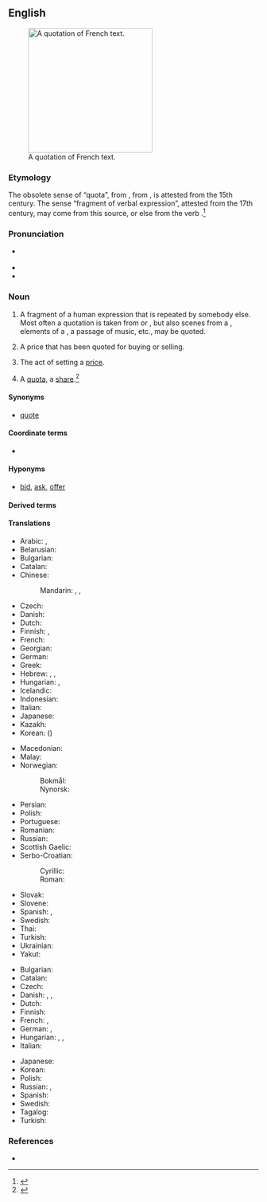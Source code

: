 {{selfref|For Wiktionary's use of quotations, see [[Wiktionary:Quotations]]}}
==English==
{{wikipedia}}
[[Image:Citation2.jpg|thumb|250px|A quotation of French text.]]

===Etymology===
The obsolete sense of “quota”, from {{bor|en|ML.|quotatio}}, from {{der|en|la|quotāre}}, is attested from the 15th century. The sense “fragment of verbal expression”, attested from the 17th century, may come from this source, or else from the verb {{affix|en|quote|-ation}}.<ref>{{R:Etymonline|quotation}}</ref>

===Pronunciation===
* {{a|GA}} {{IPA|en|/kwoʊˈteɪʃən/}}
* {{audio|en|en-us-quotation.ogg|Audio (US)}}
* {{rhymes|en|eɪʃən}}

===Noun===
{{en-noun|~}}

# A fragment of a human expression that is repeated by somebody else. Most often a quotation is taken from {{l|en|literature}} or {{l|en|speech}}, but also scenes from a {{l|en|movie}}, elements of a {{l|en|painting}}, a passage of music, etc., may be quoted.
#: {{syn|en|quote|citation}}
#: {{ux|en|"Where they burn books, they will also burn people" is a famous '''quotation''' from {{w|Heinrich Heine}}.}}
# A price that has been quoted for buying or selling.
#: {{ux|en|Let's get a '''quotation''' for repairing the roof before we decide whether it's worth doing.}}
# The act of setting a [[price]].
# {{lb|en|obsolete}} A [[quota]], a [[share]].<ref>{{R:Webster 1913|Quotation}}</ref>

====Synonyms====
* {{sense|price}} [[quote#Noun|quote]]

====Coordinate terms====
{{checksense|en}}
* {{l|en|attestation}}

====Hyponyms====
* {{sense|price}} [[bid#Noun|bid]], [[ask#Noun|ask]], [[offer#Noun|offer]]

====Derived terms====
{{der3|en
|quotation mark
|quotationist
|logical quotation
|misquotation
|indirect quotation
|quotationally
|disquotation
|quotation dash
|quotationless
|quasiquotation
|quotational
|requotation
|overquotation
|underquotation
|quotation mark
|RFQ}}

====Translations====
{{trans-top|fragment of a human expression}}
* Arabic: {{t|ar|اِقْتِبَاس|m}}, {{t|ar|اِسْتِشْهَاد|m}}
* Belarusian: {{t|be|цыта́та|f}}
* Bulgarian: {{t+|bg|цита́т|m}}
* Catalan: {{t+|ca|citació|f}}
* Chinese:
*: Mandarin: {{t+|cmn|引用|tr=yǐnyòng|sc=Hani}}, {{t+|cmn|引語|sc=Hani}}, {{t+|cmn|引语|tr=yǐnyǔ|sc=Hani}}
* Czech: {{t+|cs|citát|m}}
* Danish: {{t+|da|citat|n}}
* Dutch: {{t+|nl|citaat|n}}
* Finnish: {{t+|fi|sitaatti|n}}, {{t+|fi|lainaus}}
* French: {{t+|fr|citation|f}}
* Georgian: {{t|ka|ციტატა}}
* German: {{t+|de|Zitat|n}}
* Greek: {{t+|el|παράθεμα|n}}
* Hebrew: {{t+|he|צִטּוּט|f|tr=tsitut|sc=Hebr}}, {{t|he|מוּבָאָה|f|tr=muvah|sc=Hebr}}, {{t|he|צִיטָטָה|f|tr=tsitata|sc=Hebr}}
* Hungarian: {{t+|hu|idézet}}, {{t+|hu|idézés}}
* Icelandic: {{t+|is|tilvitnun|f}}
* Indonesian: {{t+|id|kutipan}}
* Italian: {{t+|it|citazione|f}}
* Japanese: {{t+|ja|引用|tr=いんよう, in'yō|sc=Jpan}}
* Kazakh: {{t+|kk|дәйексөз}}
* Korean: {{t+|ko|인용}} ({{t+|ko|引用}})
{{trans-mid}}
* Macedonian: {{t|mk|цитат|m}}
* Malay: {{t+|ms|petikan}}
* Norwegian:
*: Bokmål: {{t+|nb|sitat|n}}
*: Nynorsk: {{t|nn|sitat|n}}
* Persian: {{t+|fa|گفتاورد|tr=goftāvard}}
* Polish: {{t+|pl|cytat|m-in}}
* Portuguese: {{t+|pt|citação|f}}
* Romanian: {{t+|ro|citat|n}}
* Russian: {{t+|ru|цита́та|f}}
* Scottish Gaelic: {{t|gd|às-aithris|f}}
* Serbo-Croatian:
*: Cyrillic: {{t|sh|цитат|m}}
*: Roman: {{t+|sh|citat|m}}
* Slovak: {{t+|sk|citát|m}}
* Slovene: {{t+|sl|citat|m}}
* Spanish: {{t+|es|cita|f}}, {{t+|es|citación|f}}
* Swedish: {{t+|sv|citat|n}}
* Thai: {{t|th|อัญพจน์}}
* Turkish: {{t+|tr|alıntı}}
* Ukrainian: {{t+|uk|цита́та|f}}
* Yakut: {{t|sah|сытаата}}
{{trans-bottom}}

{{trans-top|act of naming a price; price that has been quoted}}
* Bulgarian: {{t|bg|котировка|f}}
* Catalan: {{t+|ca|pressupost|m}}
* Czech: {{t|cs|kótace|f}}
* Danish: {{t|da|citation|c}}, {{t|da|citering|c}}, {{t|da|citering|c}}
* Dutch: {{t+|nl|offerte|c}}
* Finnish: {{t+|fi|tarjous}}
* French: {{t+|fr|devis|m}}, {{t+|fr|cotation|f}}
* German: {{t+|de|Angebot|n}}, {{t|de|Preisangebot|n}}
* Hungarian: {{sense|price quoted}} {{t+|hu|árajánlat}}, {{sense|act of naming a price}} {{t|hu|árajánlattétel}}, {{sense|current rate}} {{t+|hu|árfolyam}}
* Italian: {{t+|it|preventivo|m}}
{{trans-mid}}
* Japanese: {{t+|ja|見積もり|alt=見積り|tr=みつもり, mitsumori}}
* Korean: {{t+|ko|견적}}
* Polish: {{t+|pl|wycena|f}}
* Russian: {{t+|ru|расце́нка|f}}, {{t+|ru|расце́нивание|n}} {{qualifier|сто́имости}}
* Spanish: {{t+|es|presupuesto|m}}
* Swedish: {{t+|sv|offert|c}}
* Tagalog: {{t|tl|saturing}}
* Turkish: {{t|tr|geçerli fiyat}}
{{trans-bottom}}

===References===
* {{R:OneLook}}
<references/>